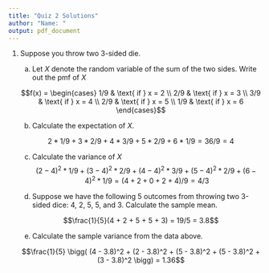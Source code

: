 ```yaml
---
title: "Quiz 2 Solutions"
author: "Name: "
output: pdf_document
---
```


1. Suppose you throw two 3-sided die.  
    a. Let $X$ denote the random variable of the sum of the two sides. Write out the pmf of $X$
    
    $$f(x) = \begin{cases} 
    1/9 & \text{ if } x = 2 \\
    2/9 & \text{ if } x = 3 \\
    3/9 & \text{ if } x = 4 \\
    2/9 & \text{ if } x = 5 \\
    1/9 & \text{ if } x = 6
    \end{cases}$$
    
    b. Calculate the expectation of $X$.
    
    $$2*1/9 + 3*2/9 + 4*3/9 + 5*2/9 + 6*1/9 = 36/9 = 4$$
    
    c. Calculate the variance of $X$
    $$(2 - 4)^2 * 1/9 + (3 - 4)^2 *2/9 + (4 - 4)^2 * 3/9 + (5 - 4)^2 * 2/9 + (6 - 4)^2 *1/9 = (4 + 2 + 0 + 2 + 4)/9 = 4/3$$
    
    d. Suppose we have the following 5 outcomes from throwing two 3-sided dice: 4, 2, 5, 5, and 3.  Calculate the sample mean.
    
    $$\frac{1}{5}(4 + 2 + 5 + 5 + 3) = 19/5 = 3.8$$
    
    e. Calculate the sample variance from the data above.
    
    $$\frac{1}{5} \bigg( (4 - 3.8)^2 + (2 - 3.8)^2 + (5 - 3.8)^2 + (5  - 3.8)^2 + (3 - 3.8)^2 \bigg) = 1.36$$

